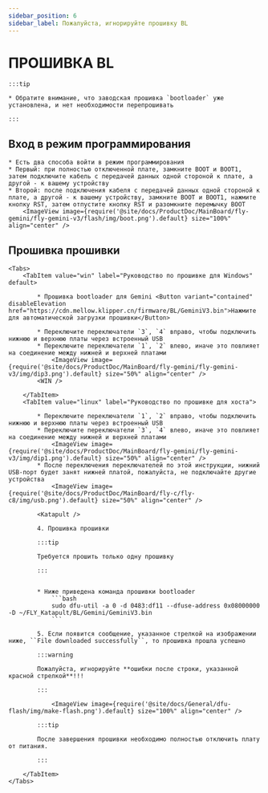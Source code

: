 ```yaml
---
sidebar_position: 6
sidebar_label: Пожалуйста, игнорируйте прошивку BL
---
```









# ПРОШИВКА BL

    :::tip

    * Обратите внимание, что заводская прошивка `bootloader` уже установлена, и нет необходимости перепрошивать

    :::

## Вход в режим программирования


    * Есть два способа войти в режим программирования
    * Первый: при полностью отключенной плате, замкните BOOT и BOOT1, затем подключите кабель с передачей данных одной стороной к плате, а другой - к вашему устройству
    * Второй: после подключения кабеля с передачей данных одной стороной к плате, а другой - к вашему устройству, замкните BOOT и BOOT1, нажмите кнопку RST, затем отпустите кнопку RST и разомкните перемычку BOOT
        <ImageView image={require('@site/docs/ProductDoc/MainBoard/fly-gemini/fly-gemini-v3/flash/img/boot.png').default} size="100%" align="center" />

## Прошивка прошивки
    <Tabs>
        <TabItem value="win" label="Руководство по прошивке для Windows" default>

            * Прошивка bootloader для Gemini <Button variant="contained" disableElevation href="https://cdn.mellow.klipper.cn/firmware/BL/GeminiV3.bin">Нажмите для автоматической загрузки прошивки</Button>

            * Переключите переключатели `3`, `4` вправо, чтобы подключить нижнюю и верхнюю платы через встроенный USB
            * Переключите переключатели `1`, `2` влево, иначе это повлияет на соединение между нижней и верхней платами
                <ImageView image={require('@site/docs/ProductDoc/MainBoard/fly-gemini/fly-gemini-v3/img/dip3.png').default} size="50%" align="center" />
            <WIN />

        </TabItem>
        <TabItem value="linux" label="Руководство по прошивке для хоста">

            * Переключите переключатели `1`, `2` вправо, чтобы подключить нижнюю и верхнюю платы через встроенный USB
            * Переключите переключатели `3`, `4` влево, иначе это повлияет на соединение между нижней и верхней платами
                <ImageView image={require('@site/docs/ProductDoc/MainBoard/fly-gemini/fly-gemini-v3/img/dip1.png').default} size="50%" align="center" />
            * После переключения переключателей по этой инструкции, нижний USB-порт будет занят нижней платой, пожалуйста, не подключайте другие устройства
                <ImageView image={require('@site/docs/ProductDoc/MainBoard/fly-c/fly-c8/img/usb.png').default} size="50%" align="center" />

            <Katapult />

            4. Прошивка прошивки

            :::tip

            Требуется прошить только одну прошивку

            :::


            * Ниже приведена команда прошивки bootloader
                ```bash
                sudo dfu-util -a 0 -d 0483:df11 --dfuse-address 0x08000000 -D ~/FLY_Katapult/BL/Gemini/GeminiV3.bin
                ```

            5. Если появится сообщение, указанное стрелкой на изображении ниже, ``File downloaded successfully``, то прошивка прошла успешно

            :::warning

            Пожалуйста, игнорируйте **ошибки после строки, указанной красной стрелкой**!!!

            :::

                <ImageView image={require('@site/docs/General/dfu-flash/img/make-flash.png').default} size="100%" align="center" />

            :::tip

            После завершения прошивки необходимо полностью отключить плату от питания.

            :::

        </TabItem>
    </Tabs>

